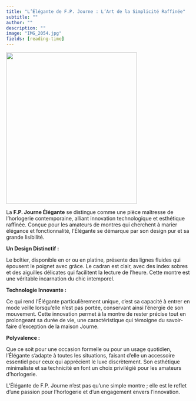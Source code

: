 ```yaml
---
title: "L’Élégante de F.P. Journe : L’Art de la Simplicité Raffinée"
subtitle: ""
author: ""
description: ""
image: "IMG_2054.jpg"
fields: [reading-time]
---
```


![](IMG_2054.jpg){fig-align="center" width="9.4cm" height="10.9cm"}

La **F.P. Journe Élégante** se distingue comme une pièce maîtresse de l'horlogerie contemporaine, alliant innovation technologique et esthétique raffinée. Conçue pour les amateurs de montres qui cherchent à marier élégance et fonctionnalité, l'Élégante se démarque par son design pur et sa grande lisibilité.

**Un Design Distinctif :**

Le boîtier, disponible en or ou en platine, présente des lignes fluides qui épousent le poignet avec grâce. Le cadran est clair, avec des index sobres et des aiguilles délicates qui facilitent la lecture de l'heure. Cette montre est une véritable incarnation du chic intemporel.

**Technologie Innovante :**

Ce qui rend l'Élégante particulièrement unique, c'est sa capacité à entrer en mode veille lorsqu'elle n'est pas portée, conservant ainsi l'énergie de son mouvement. Cette innovation permet à la montre de rester précise tout en prolongeant sa durée de vie, une caractéristique qui témoigne du savoir-faire d'exception de la maison Journe.

**Polyvalence :**

Que ce soit pour une occasion formelle ou pour un usage quotidien, l'Élégante s'adapte à toutes les situations, faisant d'elle un accessoire essentiel pour ceux qui apprécient le luxe discrètement. Son esthétique minimaliste et sa technicité en font un choix privilégié pour les amateurs d'horlogerie.

L'Élégante de F.P. Journe n'est pas qu'une simple montre ; elle est le reflet d'une passion pour l'horlogerie et d'un engagement envers l'innovation.

